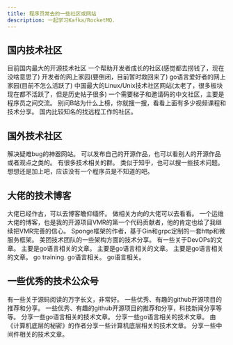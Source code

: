 ```yaml
---
title: 程序员常去的一些社区或网站
description: 一起学习Kafka/RocketMQ.
---
```


## 国内技术社区


<CardGrid>
	<Card title="开源中国" icon="seti:notebook">
        目前国内最大的开源技术社区
		<LinkCard title="网站" href="https://www.oschina.net/" />
	</Card>
    <Card title="稀土掘金" icon="seti:notebook">
        一个帮助开发者成长的社区(感觉都去捞钱了，现在没啥意思了)
		<LinkCard title="网站" href="https://juejin.cn/" />
	</Card>
    <Card title="博客园" icon="seti:notebook">
        开发者的网上家园(要倒闭，目前暂时救回来了)
		<LinkCard title="网站" href="https://www.cnblogs.com/" />
	</Card>
    <Card title="go语言中文网" icon="seti:notebook">
        go语言爱好者的网上家园(目前不怎么活跃了)
		<LinkCard title="网站" href="https://studygolang.com/" />
	</Card>
    <Card title="chinaunix" icon="seti:notebook">
        中国最大的Linux/Unix技术社区网站(太老了，很多板块现在都不活跃了，但是历史帖子很多)
		<LinkCard title="网站" href="http://bbs.chinaunix.net/" />
	</Card>
    <Card title="v2ex" icon="seti:notebook">
        一个需要梯子和邀请码的中文社区，主要是程序员之间交流。
		<LinkCard title="网站" href="https://www.v2ex.com/" />
	</Card>
    <Card title="B站" icon="seti:notebook">
        别问B站为什么上榜，你就搜一搜，看看上面有多少视频课程和技术分享。
		<LinkCard title="网站" href="https://www.bilibili.com/" />
	</Card>
	<Card title="电鸭社区" icon="seti:notebook">
        国内比较知名的找远程工作的社区。
		<LinkCard title="网站" href="https://eleduck.com/" />
	</Card>
</CardGrid>

## 国外技术社区

<CardGrid>
	<Card title="StackOverFlow" icon="seti:notebook">
        解决疑难bug的神器网站。
		<LinkCard title="网站" href="https://stackoverflow.com/" />
	</Card>
    <Card title="Hacker News" icon="seti:notebook">
        可以发布自己的开源作品，也可以看别人的开源作品或者观点之类的。
		<LinkCard title="网站" href="https://news.ycombinator.com/" />
	</Card>
    <Card title="Reddit" icon="seti:notebook">
        有很多技术相关的群。
		<LinkCard title="网站" href="https://www.reddit.com/" />
	</Card>
    <Card title="Quora" icon="seti:notebook">
        类似于知乎，也可以搜一些技术问题。
		<LinkCard title="网站" href="https://www.quora.com/" />
	</Card>
    <Card title="Github" icon="seti:notebook">
        想想还是加上吧，应该没有一个程序员是不知道的吧。
		<LinkCard title="网站" href="https://github.com/" />
	</Card>
</CardGrid>

## 大佬的技术博客

<CardGrid>
	<Card title="左耳听风" icon="seti:notebook">
        大佬已经作古，可以去博客瞻仰缅怀。
		<LinkCard title="网站" href="https://warrenluquant.gitbook.io/zuo-er-ting-feng" />
	</Card>
    <Card title="淘宝数据库内核月报" icon="seti:notebook">
        做相关方向的大佬可以去看看。
		<LinkCard title="网站" href="http://mysql.taobao.org/monthly/" />
	</Card>
    <Card title="二丫讲梵" icon="seti:notebook">
        一个运维大佬的博客，也是我的开源项目VMR的第一个代码贡献者，他的肯定也给了我继续把VMR完善的信心。
		<LinkCard title="网站" href="https://wiki.eryajf.net/" />
	</Card>
    <Card title="祝亚森" icon="seti:notebook">
        Sponge框架的作者，基于Gin和grpc定制的一套http和微服务框架。
		<LinkCard title="网站" href="https://zhuyasen.com/archives.html" />
	</Card>
    <Card title="美团技术团队" icon="seti:notebook">
        美团技术团队的一些架构方面的技术分享。
		<LinkCard title="网站" href="https://tech.meituan.com/" />
	</Card>
    <Card title="AGou的博客" icon="seti:notebook">
        有一些关于DevOPs的文章。
		<LinkCard title="网站" href="https://agou-ops.cn/post/" />
	</Card>
	<Card title="陈明勇的博客" icon="seti:notebook">
        主要是go语言相关的文章。
		<LinkCard title="网站" href="https://chenmingyong.cn/" />
	</Card>
	<Card title="饶全成的博客" icon="seti:notebook">
        主要是go语言相关的文章。
		<LinkCard title="网站" href="https://qcrao.com/" />
	</Card>
	<Card title="煎鱼的博客" icon="seti:notebook">
        主要是go语言相关的文章。
		<LinkCard title="网站" href="https://eddycjy.com/" />
	</Card>
	<Card title="go相关的一些外文博客和文章" icon="seti:notebook">
		go training.
		<LinkCard title="网站" href="https://github.com/ardanlabs/gotraining/blob/master/reading/README.md" />
	</Card>
	<Card title="曹春晖的博客" icon="seti:notebook">
		go语言相关。
		<LinkCard title="网站" href="https://xargin.com/page/4/" />
	</Card>
	<Card title="柴树杉的博客" icon="seti:notebook">
		go语言相关。
		<LinkCard title="网站" href="https://chai2010.cn/post/" />
	</Card>
</CardGrid>

## 一些优秀的技术公众号

<CardGrid>
	<Card title="小徐先生的编程世界" icon="seti:notebook">
        有一些关于源码阅读的万字长文，非常好。
		<LinkCard title="网站" href="https://mp.weixin.qq.com/s/_FTvpvLIWfYzgNhOJgKypA" />
	</Card>
	<Card title="HelloGithub" icon="seti:notebook">
        一些优秀、有趣的github开源项目的推荐和分享。
		<LinkCard title="网站" href="https://mp.weixin.qq.com/s/hjzLzX0pbwnoa7GF8oCgCA" />
	</Card>
	<Card title="阮一峰的网络日志" icon="seti:notebook">
        一些优秀、有趣的github开源项目的推荐和分享，科技新闻分享等等。
		<LinkCard title="网站" href="https://mp.weixin.qq.com/s/eGWWGssIv0g7Y2qv50932A" />
	</Card>
	<Card title="go语言中文网" icon="seti:notebook">
        分享一些go语言相关的技术文章。
		<LinkCard title="网站" href="https://mp.weixin.qq.com/s/vlpTUltiV_ZR8Ql95h5lBQ" />
	</Card>
	<Card title="go语言开发栈" icon="seti:notebook">
        分享一些go语言相关的技术文章。
		<LinkCard title="网站" href="https://mp.weixin.qq.com/s/8JugNnvQpYSQ0B7uhFG2wA" />
	</Card>
	<Card title="码农的荒岛求生" icon="seti:notebook">
        由《计算机底层的秘密》的作者分享一些计算机底层相关的技术文章。
		<LinkCard title="网站" href="https://mp.weixin.qq.com/s/oatZuQC3ZCCD8yikxpjnVQ" />
	</Card>
	<Card title="中间件兴趣圈" icon="seti:notebook">
        分享一些中间件相关的技术文章。
		<LinkCard title="网站" href="https://mp.weixin.qq.com/s/eVrvHoibbATl2EIstL-Lrg" />
	</Card>
</CardGrid>
